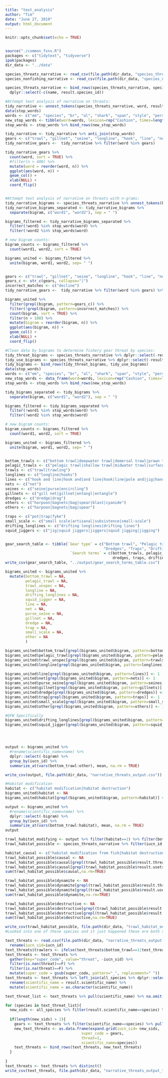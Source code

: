 ---
title: "text_analysis"
author: "Tim"
date: "June 27, 2019"
output: html_document
---

```{r setup, include=FALSE}
knitr::opts_chunk$set(echo = TRUE)


source("./common_fxns.R")
packages <- c("tidytext", "tidyverse")
ipak(packages)
dir_data <- "../data"


```

```{r data}

species_threats_narrative <- read_csv(file.path(dir_data, "species_threats_narrative.csv"))
species_nonfishing_narrative <- read_csv(file.path(dir_data, "species_nonfishing_threats_narrative.csv"))

species_threats_narrative <- bind_rows(species_threats_narrative, species_nonfishing_narrative) %>% 
  dplyr::select(-c(name, result.species_id))

#Attempt text analysis of narrative on threats:
tidy_narrative <- unnest_tokens(species_threats_narrative, word, result.threats)
data(stop_words)
words <- c("em", "species", "br", "al", "shark", "span", "style", "pers", "comm", "lang", "en", "space")
new_stop_words <- tibble(word=words, lexicon=rep("Cashion", times=length(words)))
stop_words <- stop_words %>% bind_rows(new_stop_words)
```

```{r simple-gears}


tidy_narrative <- tidy_narrative %>% anti_join(stop_words)
gears <- c("trawl", "gillnet", "seine", "longline", "hook", "line", "net", "entangle", "netting", "hooking", "hook and", "hook and line", "gill net", "bottom trawl")
tidy_narrative_gears <-  tidy_narrative %>% filter(word %in% gears)

tidy_narrative_gears %>%
  count(word, sort = TRUE) %>%
  #filter(n > 400) %>%
  mutate(word = reorder(word, n)) %>%
  ggplot(aes(word, n)) +
  geom_col() +
  xlab(NULL) +
  coord_flip()



```

```{r}

#Attempt text analysis of narrative on threats with n-grams:
tidy_narrative_bigrams <- species_threats_narrative %>% unnest_tokens(bigram, result.threats, token="ngrams", n=2)
tidy_narrative_bigrams_separated <- tidy_narrative_bigrams %>%
  separate(bigram, c("word1", "word2"), sep = " ")

bigrams_filtered <- tidy_narrative_bigrams_separated %>%
  filter(!word1 %in% stop_words$word) %>%
  filter(!word2 %in% stop_words$word)

# new bigram counts:
bigram_counts <- bigrams_filtered %>% 
  count(word1, word2, sort = TRUE)

bigrams_united <- bigrams_filtered %>% 
  unite(bigram, word1, word2, sep= " ")


gears <- c("trawl", "gillnet", "seine", "longline", "hook", "line", "net", "entangle", "netting", "hooking", "hook and", "hook and line", "gill net", "bottom trawl")
gears_c <- str_c(gears, collapse="|")
incorrect_matches <- c("decline")
tidy_narrative_gears <-  tidy_narrative %>% filter(word %in% gears) %>% filter(!word %in% incorrect_matches)

bigrams_united %>% 
  filter(grepl(bigram, pattern=gears_c)) %>% 
  filter(!grepl(bigram, pattern=incorrect_matches)) %>% 
  count(bigram, sort = TRUE) %>%
  filter(n > 100) %>%
  mutate(bigram = reorder(bigram, n)) %>%
  ggplot(aes(bigram, n)) +
  geom_col() +
  xlab(NULL) +
  coord_flip() 


```


```{r clean-narrative-output}
#Clean data by bigrams to determine fishery gear threat by species:
tidy_threat_bigrams <- species_threats_narrative %>% dplyr::select(-result.usetrade) %>% unnest_tokens(bigram, result.threats, token="ngrams", n=2)
tidy_use_bigrams <- species_threats_narrative %>% dplyr::select(-result.threats)  %>% unnest_tokens(bigram, result.usetrade, token="ngrams", n=2)
tidy_bigrams <- bind_rows(tidy_threat_bigrams, tidy_use_bigrams)
data(stop_words)
words <- c("em", "species", "br", "al", "shark", "span", "style", "pers", "comm", "lang", "en", "space", "decline", "declines", "declined","underline", "shoreline", "wrack line", "online")
new_stop_words <- data_frame(word=words, lexicon=rep("Cashion", times=length(words)))
stop_words <- stop_words %>% bind_rows(new_stop_words)

tidy_bigrams_separated <- tidy_bigrams %>%
  separate(bigram, c("word1", "word2"), sep = " ")

bigrams_filtered <- tidy_bigrams_separated %>%
  filter(!word1 %in% stop_words$word) %>%
  filter(!word2 %in% stop_words$word)

# new bigram counts:
bigram_counts <- bigrams_filtered %>% 
  count(word1, word2, sort = TRUE)

bigrams_united <- bigrams_filtered %>% 
  unite(bigram, word1, word2, sep= " ")


bottom_trawls <- c("bottom trawl|deepwater trawl|demersal trawl|prawn trawl|benthic trawl|otter trawl|beam trawl|shrimp trawl")
pelagic_trawls <- c("pelagic trawl|shallow trawl|midwater trawl|surface trawl")
trawls <- c("trawl|trawling")
longlines <- c("longline|hooks")
lines <- c("hook and line|hook and|and line|hook|line|pole and|jig|hand line")
nets <- c("net")
seines <- c("seine|purse|encircling")
gillnets <- c("gill net|gillnet|entangl|entangle")
dredges <- c("dredge|drag")
others <- c("harpoon|bagnets|bag|spear|blast|cyanide")
others <- c("harpoon|bagnets|bag|spear")

traps <- c("pot|trap|fyke")
small_scale <- c("small scale|artisanal|subsistence|small-scale")
drifting_longlines <- c("drifting longlines|drifting lines")
squid_jiggers <- c("jig|squid jiggers|jiggers|squid jigging|jigging")


gear_search_table <- tibble(`Gear type` = c("Bottom trawl", "Pelagic trawl", "Trawl", "Longlines", "Lines", "Nets", "Seines", "Gillnets",
                                            "Dredges", "Traps", "Drifting longlines", "Squid jiggers", "Small scale", "Others"),
                             `Search terms` = c(bottom_trawls, pelagic_trawls, trawls, longlines, lines, nets, seines, gillnets, 
                                                dredges, traps, drifting_longlines, squid_jiggers, small_scale, others))
write_csv(gear_search_table, "../output/gear_search_terms_table.csv")

bigrams_united <- bigrams_united %>% 
  mutate(bottom_trawl = NA,
         pelagic_trawl = NA,
         trawl_unspec = NA, 
         longline = NA,
         drifting_longlines = NA,
         squid_jigger = NA,
         line = NA,
         net = NA,
         purse_seine = NA,
         gillnet = NA,
         dredge = NA,
         trap = NA,
         small_scale = NA,
         other = NA
         )

bigrams_united$bottom_trawl[grepl(bigrams_united$bigram, pattern=bottom_trawls)] <- 1
bigrams_united$pelagic_trawl[grepl(bigrams_united$bigram, pattern=pelagic_trawls)] <- 1
bigrams_united$trawl_unspec[grepl(bigrams_united$bigram, pattern=trawls)] <- 1
bigrams_united$longline[grepl(bigrams_united$bigram, pattern=longlines)] <- 1

bigrams_united$line[grepl(bigrams_united$bigram, pattern=lines)] <- 1
bigrams_united$net[grepl(bigrams_united$bigram, pattern=nets)] <- 1
bigrams_united$purse_seine[grepl(bigrams_united$bigram, pattern=seines)] <- 1
bigrams_united$gillnet[grepl(bigrams_united$bigram, pattern=gillnets)] <- 1
bigrams_united$dredge[grepl(bigrams_united$bigram, pattern=dredges)] <- 1
bigrams_united$trap[grepl(bigrams_united$bigram, pattern=traps)] <- 1
bigrams_united$small_scale[grepl(bigrams_united$bigram, pattern=small_scale)] <- 1
bigrams_united$other[grepl(bigrams_united$bigram, pattern=others)] <- 1

#GFW Specifically
bigrams_united$drifting_longlines[grepl(bigrams_united$bigram, pattern=drifting_longlines)] <- 1
bigrams_united$squid_jigger[grepl(bigrams_united$bigram, pattern=squid_jiggers)] <- 1




output <- bigrams_united %>% 
  #rename(scientific_name=name) %>% 
  dplyr::select(-bigram) %>% 
  group_by(iucn_id) %>% 
  summarize_at(vars(bottom_trawl:other), mean, na.rm = TRUE)

write_csv(output, file.path(dir_data, "narrative_threats_output.csv"))
```

```{r}
#Habitat modification
habitat <- c("habitat modification|habitat destruction")
bigrams_united$habitat <- NA
bigrams_united$habitat[grepl(bigrams_united$bigram, pattern=habitat)] <- 1

output <- bigrams_united %>% 
  #rename(scientific_name=name) %>% 
  dplyr::select(-bigram) %>% 
  group_by(iucn_id) %>% 
  summarize_at(vars(bottom_trawl:habitat), mean, na.rm = TRUE)
output

trawl_habitat_modifying <- output %>% filter(habitat==1) %>% filter(bottom_trawl==1|pelagic_trawl==1|trawl_unspec==1)
trawl_habitat_possible <- species_threats_narrative %>% filter(iucn_id %in% trawl_habitat_modifying$iucn_id)

habitat_causal <- c("habitat modification from fish|habitat destruction from fish|habitat destruction from destructive fish|habitat modification from destructive fish|destructive fishing practices")
trawl_habitat_possible$causal <- NA
trawl_habitat_possible$causal[grepl(trawl_habitat_possible$result.threats, pattern=habitat_causal)] <- 1
trawl_habitat_possible$causal[grepl(trawl_habitat_possible$result.usetrade, pattern=habitat_causal)] <- 1
sum(trawl_habitat_possible$causal,na.rm=TRUE)

trawl_habitat_possible$dynamite <- NA
trawl_habitat_possible$dynamite[grepl(trawl_habitat_possible$result.threats, pattern="dynamite|explosiv")] <- 1
trawl_habitat_possible$dynamite[grepl(trawl_habitat_possible$result.usetrade, pattern="dynamite|explosiv")] <- 1
sum(trawl_habitat_possible$dynamite,na.rm=TRUE)

trawl_habitat_possible$destructive <- NA
trawl_habitat_possible$destructive[grepl(trawl_habitat_possible$result.threats, pattern="destructive fishing|destructive fisheries")] <- 1
trawl_habitat_possible$destructive[grepl(trawl_habitat_possible$result.usetrade, pattern="destructive fishing|destructive fisheries")] <- 1
sum(trawl_habitat_possible$destructive,na.rm=TRUE)

write_csv(trawl_habitat_possible, file.path(dir_data, "trawl_habitat_output.csv"))
#Looked into one of these species and it just happened these are both threats. No causation. 
```



```{r output-data-tidy}

text_threats <- read.csv(file.path(dir_data, "narrative_threats_output.csv")) %>% 
  rename(iucn_sid=iucn_id)
text_threats$trawlers <- ifelse(text_threats$bottom_trawl==1|text_threats$pelagic_trawl==1|text_threats$trawl_unspec==1, 1, NA)
text_threats <- text_threats %>% 
  gather(key="super_code", value="threat", -iucn_sid) %>% 
  filter(is.nan(threat)==F) %>% 
  filter(is.na(threat)==F) %>% 
  mutate(super_code = gsub(super_code, pattern="_", replacement=" "))
text_threats <- text_threats %>% left_join(all_species %>% dplyr::select(result.taxonid, result.scientific_name), by=c("iucn_sid"="result.taxonid")) %>% 
  rename(scientific_name = result.scientific_name) %>% 
  mutate(scientific_name = as.character(scientific_name))

text_threat_list <- text_threats %>% pull(scientific_name) %>% na.omit() %>% unique()

for (species in text_threat_list){
  new_sids <- all_species %>% filter(result.scientific_name==species) %>% pull(result.taxonid)
  
  if(length(new_sids) > 1){
    gears <- text_threats %>% filter(scientific_name==species) %>% pull(super_code)
    new_text_threats <- as.data.frame(expand.grid(iucn_sid= new_sids, 
                                  super_code = gears,
                                  threat=1,
                                  scientific_name=species))
    text_threats <- bind_rows(text_threats, new_text_threats)
  }
 
}
text_threats <- text_threats %>% distinct()
write_csv(text_threats, file.path(dir_data, "narrative_threats_output_tidy.csv"))

```

